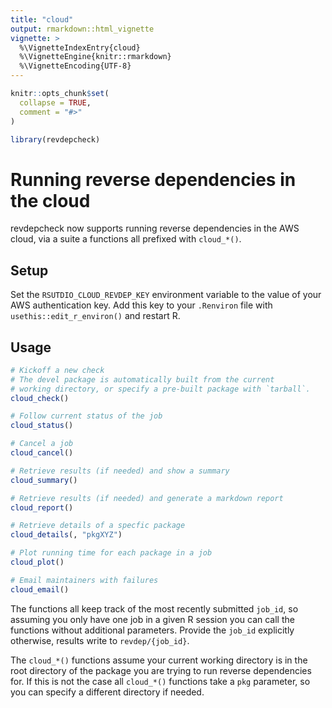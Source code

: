 ```yaml
---
title: "cloud"
output: rmarkdown::html_vignette
vignette: >
  %\VignetteIndexEntry{cloud}
  %\VignetteEngine{knitr::rmarkdown}
  %\VignetteEncoding{UTF-8}
---
```


```r
knitr::opts_chunk$set(
  collapse = TRUE,
  comment = "#>"
)
```

```r
library(revdepcheck)
```

# Running reverse dependencies in the cloud

revdepcheck now supports running reverse dependencies in the AWS cloud, via a suite a functions all prefixed with `cloud_*()`.

## Setup

Set the `RSUTDIO_CLOUD_REVDEP_KEY` environment variable to the value of your AWS authentication key.
Add this key to your `.Renviron` file with `usethis::edit_r_environ()` and restart R.

## Usage

```r
# Kickoff a new check
# The devel package is automatically built from the current
# working directory, or specify a pre-built package with `tarball`.
cloud_check()

# Follow current status of the job
cloud_status()

# Cancel a job
cloud_cancel()

# Retrieve results (if needed) and show a summary
cloud_summary()

# Retrieve results (if needed) and generate a markdown report
cloud_report()

# Retrieve details of a specfic package
cloud_details(, "pkgXYZ")

# Plot running time for each package in a job
cloud_plot()

# Email maintainers with failures
cloud_email()
```

The functions all keep track of the most recently submitted `job_id`, so assuming you only have one job in a given R session you can call the functions without additional parameters.
Provide the `job_id` explicitly otherwise, results write to `revdep/{job_id}`.

The `cloud_*()` functions assume your current working directory is in the root directory of the package you are trying to run reverse dependencies for.
If this is not the case all `cloud_*()` functions take a `pkg` parameter, so you can specify a different directory if needed.
